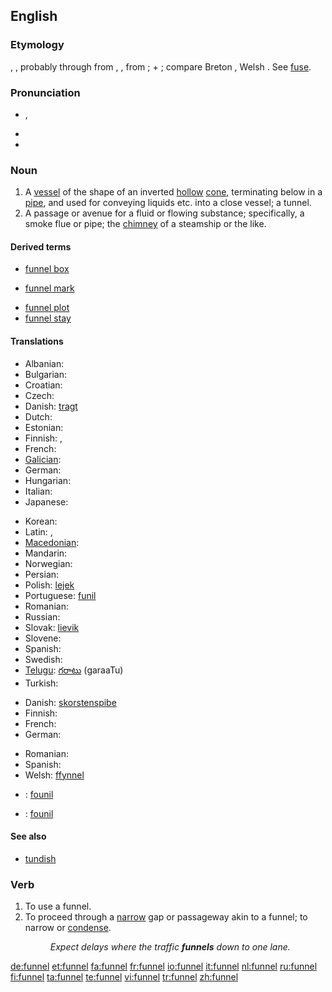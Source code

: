 ==English==
{{wikipedia}}

===Etymology===
{{etyl|ang}} {{term|funel|lang=ang}}, {{term|fonel|lang=ang}}, probably through {{etyl|fro}} from {{etyl|la}}
{{term|fundibulum|lang=la}}, {{term|infundibulum||funnel|lang=la}}, from {{term|infundere||to pour in|lang=la}};
{{term|in||in|lang=la}} + {{term|fundere||to pour|lang=la}}; compare Breton {{term|founil||funnel}}, Welsh {{term|ffynel||air hole, chimney|lang=cy}}. See [[fuse]].

===Pronunciation===
* {{a|UK}} {{IPA|/ˈfʌn.əl/}}, {{SAMPA|/"fVn.@l/}}
* {{audio|en-us-funnel.ogg|Audio (US)}}
* {{rhymes|ʌnəl}}

===Noun===
{{en-noun}}

# A [[vessel]] of the shape of an inverted [[hollow]] [[cone]], terminating below in a [[pipe]], and used for conveying liquids etc. into a close vessel; a tunnel.
# A passage or avenue for a fluid or flowing substance; specifically, a smoke flue or pipe; the [[chimney]] of a steamship or the like.

====Derived terms====
{{rel-top|terms derived from ''funnel (noun)''}}
* [[funnel box]]
<!-- (Mining), an apparatus for collecting finely
crushed ore from water. --Knight.
-->
* [[funnel mark]]
{{rel-mid}}
* [[funnel plot]]
* [[funnel stay]]
<!-- (Naut.), one of the ropes or rods steadying a
steamer's funnel.-->
{{rel-bottom}}

====Translations====
{{trans-top|vessel used to pour liquids}}
* Albanian: {{t|sq|hinkë|xs=Albanian}}
* Bulgarian: {{t|bg|фунията|tr=funiyata|sc=Cyrl}}
* Croatian: {{t-|hr|lijevak|m|alt=lijévak}}
* Czech: {{t-|cs|trychtýř|m}}
* Danish: [[tragt]] {{c}}
* Dutch: {{t|nl|trechter}}
* Estonian: {{t|et|lehter}}
* Finnish: {{t-|fi|suppilo}}, {{t+|fi|tratti}}
* French: {{t+|fr|entonnoir|m}}
* [[Galician]]: {{t|gl|funil|xs=Galician}}
* German: {{t+|de|Trichter|m}}
* Hungarian: {{t+|hu|tölcsér}}
* Italian: {{t+|it|imbuto|m}}
* Japanese: {{t|ja|漏斗|tr=jogo|sc=Jpan}}
{{trans-mid}}
* Korean: {{t|ko|퍼널|tr=peoneol|sc=Kore}}
* Latin: {{t|la|fundibulum}},  {{t-|la|infundibulum}}
* [[Macedonian]]: {{t|mk|инка|f|tr=ínka|sc=Cyrl|xs=Macedonian}}
* Mandarin: {{t|cmn|漏斗|tr=lòudǒu|sc=Hani|xs=Mandarin}}
* Norwegian: {{t|no|trakt}}
* Persian: {{t+|fa|قیف|tr=qif|sc=fa-Arab|xs=Persian}}
* Polish: [[lejek]] {{m}}
* Portuguese: [[funil]] {{m}}
* Romanian: {{t+|ro|pâlnie|f}}
* Russian: {{t|ru|Волчок|tr=voronk|sc=Cyrl}}
* Slovak: [[lievik]] {{m}}
* Slovene: {{t+|sl|lijak|m}}
* Spanish: {{t+|es|embudo|m}}
* Swedish: {{t-|sv|tratt|c}}
* [[Telugu]]: [[గరాటు]] (garaaTu)
* Turkish: {{t|tr|huni}}
{{trans-bottom}}

{{trans-top|passage or avenue for a fluid or flowing substance}}
* Danish: [[skorstenspibe]] {{c}}
* Finnish: {{t-|fi|savukanava}}
* French: {{t+|fr|cheminée|f}}
* German: {{t+|de|Schlot|m}}
{{trans-mid}}
* Romanian: {{t+|ro|cos|m|alt=cos (de fum)}}
* Spanish: {{t-|es|chimenea|f}}
* Welsh: [[ffynnel]]
{{trans-bottom}}

{{checktrans-top}}
* {{ttbc|Breton}}: [[founil]]
* {{ttbc|Franco-Provençal}}: [[founil]]
{{checktrans-bottom}}

====See also====
* [[tundish]]

===Verb===
{{en-verb|funnels|'''[[funnelling]]''' or '''[[funneling]]'''|'''[[funnelled]]''' or '''[[funneled]]'''|'''[[funnelled]]''' or '''[[funneled]]'''}}

# To use a funnel.
# To proceed through a [[narrow]] gap or passageway akin to a funnel; to narrow or [[condense]].
#: ''Expect delays where the traffic '''funnels''' down to one lane.''

[[de:funnel]]
[[et:funnel]]
[[fa:funnel]]
[[fr:funnel]]
[[io:funnel]]
[[it:funnel]]
[[nl:funnel]]
[[ru:funnel]]
[[fi:funnel]]
[[ta:funnel]]
[[te:funnel]]
[[vi:funnel]]
[[tr:funnel]]
[[zh:funnel]]